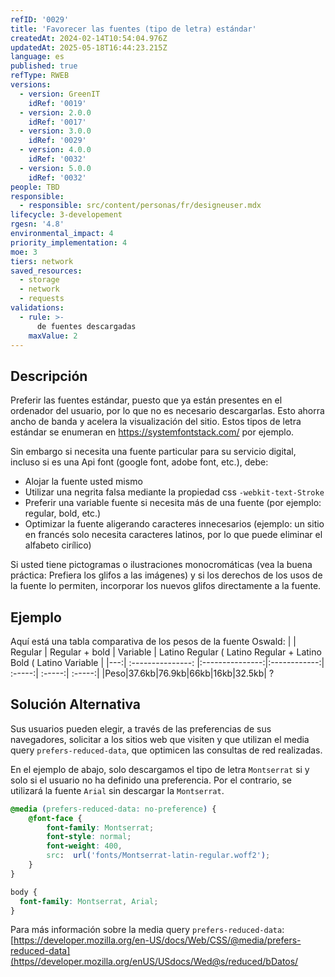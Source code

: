 ```yaml
---
refID: '0029'
title: 'Favorecer las fuentes (tipo de letra) estándar'
createdAt: 2024-02-14T10:54:04.976Z
updatedAt: 2025-05-18T16:44:23.215Z
language: es
published: true
refType: RWEB
versions:
  - version: GreenIT
    idRef: '0019'
  - version: 2.0.0
    idRef: '0017'
  - version: 3.0.0
    idRef: '0029'
  - version: 4.0.0
    idRef: '0032'
  - version: 5.0.0
    idRef: '0032'
people: TBD
responsible:
  - responsible: src/content/personas/fr/designeuser.mdx
lifecycle: 3-developement
rgesn: '4.8'
environmental_impact: 4
priority_implementation: 4
moe: 3
tiers: network
saved_resources:
  - storage
  - network
  - requests
validations:
  - rule: >-
      de fuentes descargadas
    maxValue: 2
---
```


## Descripción

Preferir las fuentes estándar, puesto que ya están presentes en el ordenador del usuario, por lo que no es necesario descargarlas.
Esto ahorra ancho de banda y acelera la visualización del sitio. Estos tipos de letra estándar se enumeran en https://systemfontstack.com/ por ejemplo.

Sin embargo si necesita una fuente particular para su servicio digital, incluso si es una Api font (google font, adobe font, etc.), debe:
- Alojar la fuente usted mismo
- Utilizar una negrita falsa mediante la propiedad css ```-webkit-text-Stroke```
- Preferir una variable fuente si necesita más de una fuente (por ejemplo: regular, bold, etc.)
- Optimizar la fuente aligerando caracteres innecesarios (ejemplo: un sitio en francés solo necesita caracteres latinos, por lo que puede eliminar el alfabeto cirílico)

Si usted tiene pictogramas o ilustraciones monocromáticas (vea la buena práctica: Prefiera los glifos a las imágenes) y si los derechos de los usos de la fuente lo permiten, incorporar los nuevos glifos directamente a la fuente.

## Ejemplo

Aquí está una tabla comparativa de los pesos  de la fuente Oswald:
| | Regular  | Regular + bold   | Variable | Latino Regular (  Latino Regular + Latino Bold (  Latino Variable |
|---:| :---------------: |:---------------:|:------------:| :-----:| :-----:| :-----:|
|Peso|37.6kb|76.9kb|66kb|16kb|32.5kb| ?

## Solución Alternativa

Sus usuarios pueden elegir, a través de las preferencias de sus navegadores, solicitar a los sitios web que visiten y que utilizan el media query `prefers-reduced-data`, que optimicen las consultas de red realizadas.

En el ejemplo de abajo, solo descargamos el tipo de letra `Montserrat` si y solo si el usuario no ha definido una preferencia. Por el contrario, se utilizará la fuente `Arial` sin descargar la `Montserrat`.

```css
@media (prefers-reduced-data: no-preference) {
	@font-face {
    	font-family: Montserrat;
    	font-style: normal;
    	font-weight: 400,
    	src:  url('fonts/Montserrat-latin-regular.woff2');
	}
}

body {
  font-family: Montserrat, Arial;
}
```

Para más información sobre la media query `prefers-reduced-data`: [https://developer.mozilla.org/en-US/docs/Web/CSS/@media/prefers-reduced-data](https//developer.mozilla.org/enUS/USdocs/Wed@s/reduced/bDatos/


